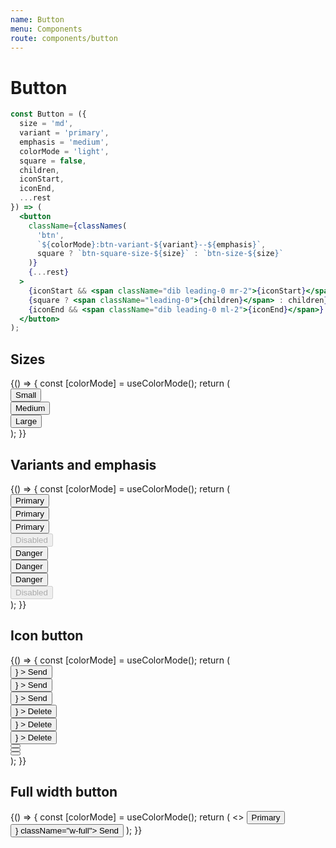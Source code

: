 ```yaml
---
name: Button
menu: Components
route: components/button
---
```


# Button


```jsx
const Button = ({
  size = 'md',
  variant = 'primary',
  emphasis = 'medium',
  colorMode = 'light',
  square = false,
  children,
  iconStart,
  iconEnd,
  ...rest
}) => (
  <button
    className={classNames(
      'btn',
      `${colorMode}:btn-variant-${variant}--${emphasis}`,
      square ? `btn-square-size-${size}` : `btn-size-${size}`
    )}
    {...rest}
  >
    {iconStart && <span className="dib leading-0 mr-2">{iconStart}</span>}
    {square ? <span className="leading-0">{children}</span> : children}
    {iconEnd && <span className="dib leading-0 ml-2">{iconEnd}</span>}
  </button>
);
```

## Sizes

<Playground>
  {() => {
    const [colorMode] = useColorMode();
    return (
      <div className="mb-12">
        <div className="mb-4">
          <Button colorMode={colorMode} size="sm">
            Small
          </Button>
        </div>
        <div className="mb-4">
          <Button colorMode={colorMode} size="md">
            Medium
          </Button>
        </div>
        <div className="mb-4">
          <Button colorMode={colorMode} size="lg">
            Large
          </Button>
        </div>
      </div>
    );
  }}
</Playground>

## Variants and emphasis

<Playground>
  {() => {
    const [colorMode] = useColorMode();
    return (
      <div className="flex flex-row -mh-4 mb-12">
        <div className="col col-auto ph-4">
          <div className="mb-4">
            <Button colorMode={colorMode} variant="primary" emphasis="low">
              Primary
            </Button>
          </div>
          <div className="mb-4">
            <Button colorMode={colorMode} variant="primary" emphasis="medium">
              Primary
            </Button>
          </div>
          <div className="mb-4">
            <Button colorMode={colorMode} variant="primary" emphasis="high">
              Primary
            </Button>
          </div>
          <div className="mb-4">
            <Button
              colorMode={colorMode}
              disabled
              variant="primary"
              emphasis="high"
            >
              Disabled
            </Button>
          </div>
        </div>
        <div className="col col-auto ph-4">
          <div className="mb-4">
            <Button colorMode={colorMode} variant="danger" emphasis="low">
              Danger
            </Button>
          </div>
          <div className="mb-4">
            <Button colorMode={colorMode} variant="danger" emphasis="medium">
              Danger
            </Button>
          </div>
          <div className="mb-4">
            <Button colorMode={colorMode} variant="danger" emphasis="high">
              Danger
            </Button>
          </div>
          <div className="mb-4">
            <Button
              colorMode={colorMode}
              disabled
              variant="danger"
              emphasis="high"
            >
              Disabled
            </Button>
          </div>
        </div>
      </div>
    );
  }}
</Playground>

## Icon button

<Playground>
  {() => {
    const [colorMode] = useColorMode();
    return (
      <div className="flex flex-row -mh-4 mb-12">
        <div className="col col-auto ph-4">
          <div className="mb-4">
            <Button
              colorMode={colorMode}
              size="sm"
              variant="primary"
              emphasis="low"
              iconEnd={<MdSend size={18} />}
            >
              Send
            </Button>
          </div>
          <div className="mb-4">
            <Button
              colorMode={colorMode}
              size="md"
              variant="primary"
              emphasis="medium"
              iconEnd={<MdSend size={18} />}
            >
              Send
            </Button>
          </div>
          <div className="mb-4">
            <Button
              colorMode={colorMode}
              size="lg"
              variant="primary"
              emphasis="high"
              iconEnd={<MdSend size={18} />}
            >
              Send
            </Button>
          </div>
        </div>
        <div className="col col-auto ph-4">
          <div className="mb-4">
            <Button
              colorMode={colorMode}
              size="sm"
              variant="danger"
              emphasis="low"
              iconStart={<MdDelete size={18} />}
            >
              Delete
            </Button>
          </div>
          <div className="mb-4">
            <Button
              colorMode={colorMode}
              size="md"
              variant="danger"
              emphasis="medium"
              iconStart={<MdDelete size={20} />}
            >
              Delete
            </Button>
          </div>
          <div className="mb-4">
            <Button
              colorMode={colorMode}
              size="lg"
              variant="danger"
              emphasis="high"
              iconStart={<MdDelete size={22} />}
            >
              Delete
            </Button>
          </div>
        </div>
        <div className="col col-auto ph-4">
          <div className="mb-4">
            <Button
              colorMode={colorMode}
              size="sm"
              variant="danger"
              emphasis="low"
              square
            >
              <MdDelete size={18} />
            </Button>
          </div>
          <div className="mb-4">
            <Button
              colorMode={colorMode}
              size="md"
              variant="danger"
              emphasis="medium"
              square
            >
              <MdDelete size={20} />
            </Button>
          </div>
          <div className="mb-4">
            <Button
              colorMode={colorMode}
              size="lg"
              variant="danger"
              emphasis="high"
              square
            >
              <MdDelete size={22} />
            </Button>
          </div>
        </div>
      </div>
    );
  }}
</Playground>

## Full width button

<Playground>
  {() => {
    const [colorMode] = useColorMode();
    return (
      <>
        <Button colorMode={colorMode} className="w-full mb-4">
          Primary
        </Button>
        <Button colorMode={colorMode} iconEnd={<MdSend size={20} />} className="w-full">
          Send 
        </Button>
      </>
    );
}}

</Playground>
